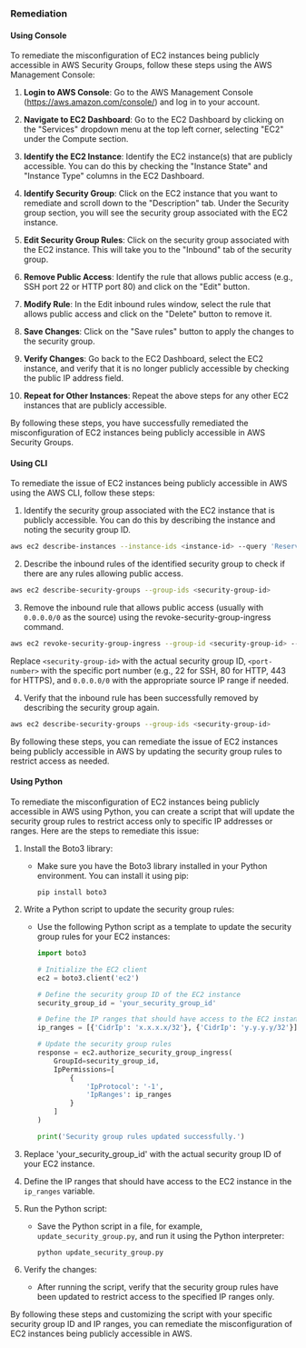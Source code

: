 ### Remediation

#### Using Console

To remediate the misconfiguration of EC2 instances being publicly accessible in AWS Security Groups, follow these steps using the AWS Management Console:

1. **Login to AWS Console**: Go to the AWS Management Console (https://aws.amazon.com/console/) and log in to your account.

2. **Navigate to EC2 Dashboard**: Go to the EC2 Dashboard by clicking on the "Services" dropdown menu at the top left corner, selecting "EC2" under the Compute section.

3. **Identify the EC2 Instance**: Identify the EC2 instance(s) that are publicly accessible. You can do this by checking the "Instance State" and "Instance Type" columns in the EC2 Dashboard.

4. **Identify Security Group**: Click on the EC2 instance that you want to remediate and scroll down to the "Description" tab. Under the Security group section, you will see the security group associated with the EC2 instance.

5. **Edit Security Group Rules**: Click on the security group associated with the EC2 instance. This will take you to the "Inbound" tab of the security group.

6. **Remove Public Access**: Identify the rule that allows public access (e.g., SSH port 22 or HTTP port 80) and click on the "Edit" button.

7. **Modify Rule**: In the Edit inbound rules window, select the rule that allows public access and click on the "Delete" button to remove it.

8. **Save Changes**: Click on the "Save rules" button to apply the changes to the security group.

9. **Verify Changes**: Go back to the EC2 Dashboard, select the EC2 instance, and verify that it is no longer publicly accessible by checking the public IP address field.

10. **Repeat for Other Instances**: Repeat the above steps for any other EC2 instances that are publicly accessible.

By following these steps, you have successfully remediated the misconfiguration of EC2 instances being publicly accessible in AWS Security Groups.

#### Using CLI

To remediate the issue of EC2 instances being publicly accessible in AWS using the AWS CLI, follow these steps:

1. Identify the security group associated with the EC2 instance that is publicly accessible. You can do this by describing the instance and noting the security group ID.

```bash
aws ec2 describe-instances --instance-ids <instance-id> --query 'Reservations[*].Instances[*].SecurityGroups[*].GroupId' --output text
```

2. Describe the inbound rules of the identified security group to check if there are any rules allowing public access.

```bash
aws ec2 describe-security-groups --group-ids <security-group-id>
```

3. Remove the inbound rule that allows public access (usually with `0.0.0.0/0` as the source) using the revoke-security-group-ingress command.

```bash
aws ec2 revoke-security-group-ingress --group-id <security-group-id> --protocol tcp --port <port-number> --cidr 0.0.0.0/0
```

Replace `<security-group-id>` with the actual security group ID, `<port-number>` with the specific port number (e.g., 22 for SSH, 80 for HTTP, 443 for HTTPS), and `0.0.0.0/0` with the appropriate source IP range if needed.

4. Verify that the inbound rule has been successfully removed by describing the security group again.

```bash
aws ec2 describe-security-groups --group-ids <security-group-id>
```

By following these steps, you can remediate the issue of EC2 instances being publicly accessible in AWS by updating the security group rules to restrict access as needed.

#### Using Python

To remediate the misconfiguration of EC2 instances being publicly accessible in AWS using Python, you can create a script that will update the security group rules to restrict access only to specific IP addresses or ranges. Here are the steps to remediate this issue:

1. Install the Boto3 library:
   - Make sure you have the Boto3 library installed in your Python environment. You can install it using pip:
     ```
     pip install boto3
     ```

2. Write a Python script to update the security group rules:
   - Use the following Python script as a template to update the security group rules for your EC2 instances:

     ```python
     import boto3

     # Initialize the EC2 client
     ec2 = boto3.client('ec2')

     # Define the security group ID of the EC2 instance
     security_group_id = 'your_security_group_id'

     # Define the IP ranges that should have access to the EC2 instance
     ip_ranges = [{'CidrIp': 'x.x.x.x/32'}, {'CidrIp': 'y.y.y.y/32'}]  # Add your desired IP ranges

     # Update the security group rules
     response = ec2.authorize_security_group_ingress(
         GroupId=security_group_id,
         IpPermissions=[
             {
                 'IpProtocol': '-1',
                 'IpRanges': ip_ranges
             }
         ]
     )

     print('Security group rules updated successfully.')
     ```

3. Replace 'your_security_group_id' with the actual security group ID of your EC2 instance.
   
4. Define the IP ranges that should have access to the EC2 instance in the `ip_ranges` variable.

5. Run the Python script:
   - Save the Python script in a file, for example, `update_security_group.py`, and run it using the Python interpreter:
     ```
     python update_security_group.py
     ```

6. Verify the changes:
   - After running the script, verify that the security group rules have been updated to restrict access to the specified IP ranges only.

By following these steps and customizing the script with your specific security group ID and IP ranges, you can remediate the misconfiguration of EC2 instances being publicly accessible in AWS.

